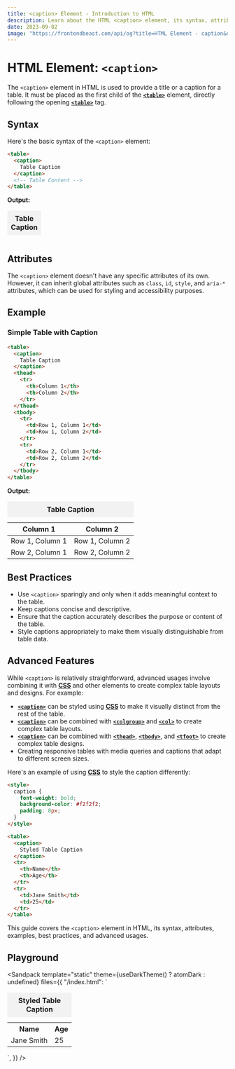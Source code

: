 ```yaml
---
title: <caption> Element - Introduction to HTML
description: Learn about the HTML <caption> element, its syntax, attributes, best practices, and more.
date: 2023-09-02
image: "https://frontendbeast.com/api/og?title=HTML Element - caption&desc=Learn about the caption element, its syntax, attributes, best practices."
---
```



# HTML Element: `<caption>`

The `<caption>` element in HTML is used to provide a title or a caption for a table. It must be placed as the first child of the [**`<table>`**](/html/html-elements/table) element, directly following the opening [**`<table>`**](/html/html-elements/table) tag.

## Syntax

Here's the basic syntax of the `<caption>` element:

```html showLineNumbers /caption/
<table>
  <caption>
    Table Caption
  </caption>
  <!-- Table Content -->
</table>
```

**Output:**

<table>
  <caption>Table Caption</caption>
</table>

## Attributes

The `<caption>` element doesn't have any specific attributes of its own. However, it can inherit global attributes such as `class`, `id`, `style`, and `aria-*` attributes, which can be used for styling and accessibility purposes.

## Example

### Simple Table with Caption

```html showLineNumbers /caption/
<table>
  <caption>
    Table Caption
  </caption>
  <thead>
    <tr>
      <th>Column 1</th>
      <th>Column 2</th>
    </tr>
  </thead>
  <tbody>
    <tr>
      <td>Row 1, Column 1</td>
      <td>Row 1, Column 2</td>
    </tr>
    <tr>
      <td>Row 2, Column 1</td>
      <td>Row 2, Column 2</td>
    </tr>
  </tbody>
</table>
```

**Output:**

<table>
  <caption>Table Caption</caption>
  <thead>
    <tr>
      <th>Column 1</th>
      <th>Column 2</th>
    </tr>
  </thead>
  <tbody>
    <tr>
      <td>Row 1, Column 1</td>
      <td>Row 1, Column 2</td>
    </tr>
    <tr>
      <td>Row 2, Column 1</td>
      <td>Row 2, Column 2</td>
    </tr>
  </tbody>
</table>

## Best Practices

- Use `<caption>` sparingly and only when it adds meaningful context to the table.
- Keep captions concise and descriptive.
- Ensure that the caption accurately describes the purpose or content of the table.
- Style captions appropriately to make them visually distinguishable from table data.

## Advanced Features

While `<caption>` is relatively straightforward, advanced usages involve combining it with [**CSS**](/css) and other elements to create complex table layouts and designs. For example:

- [**`<caption>`**](/html/html-elements/caption) can be styled using [**CSS**](/css) to make it visually distinct from the rest of the table.
- [**`<caption>`**](/html/html-elements/caption) can be combined with [**`<colgroup>`**](/html/html-elements/colgroup) and [**`<col>`**](/html/html-elements/col) to create complex table layouts.
- [**`<caption>`**](/html/html-elements/caption) can be combined with [**`<thead>`**](/html/html-elements/thead), [**`<tbody>`**](/html/html-elements/tbody), and [**`<tfoot>`**](/html/html-elements/tfoot) to create complex table designs.
- Creating responsive tables with media queries and captions that adapt to different screen sizes.

Here's an example of using [**CSS**](/css) to style the caption differently:

```html showLineNumbers /caption/2,3
<style>
  caption {
    font-weight: bold;
    background-color: #f2f2f2;
    padding: 8px;
  }
</style>

<table>
  <caption>
    Styled Table Caption
  </caption>
  <tr>
    <th>Name</th>
    <th>Age</th>
  </tr>
  <tr>
    <td>Jane Smith</td>
    <td>25</td>
  </tr>
</table>
```

This guide covers the `<caption>` element in HTML, its syntax, attributes, examples, best practices, and advanced usages.

## Playground

<Sandpack
  template="static"
  theme={useDarkTheme() ? atomDark : undefined}
  files={{
    "/index.html": `<!DOCTYPE html>
<html lang="en">
<head>
    <title>'b' Example</title>
    <style>
  caption {
    font-weight: bold;
    background-color: #f2f2f2;
    padding: 8px;
  }
</style>
</head>
<body>
    <table>
  <caption>Styled Table Caption</caption>
  <tr>
    <th>Name</th>
    <th>Age</th>
  </tr>
  <tr>
    <td>Jane Smith</td>
    <td>25</td>
  </tr>
</table>
</body>
</html>`,
  }}
/>
